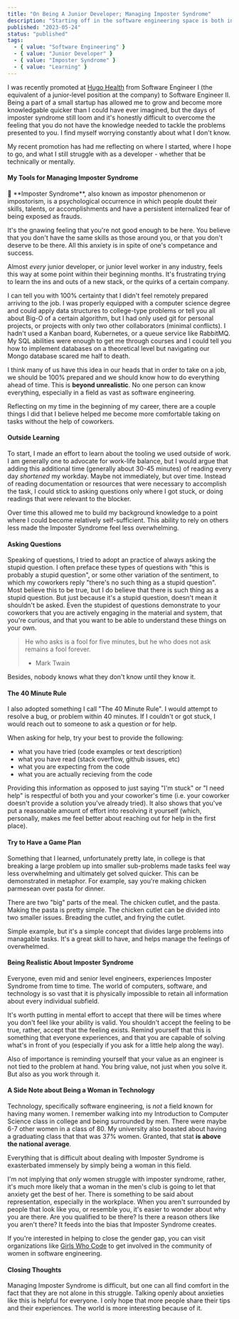 ```yaml
---
title: "On Being A Junior Developer; Managing Imposter Syndrome"
description: "Starting off in the software engineering space is both intimidating and "
published: "2023-05-24"
status: "published"
tags:
  - { value: "Software Engineering" }
  - { value: "Junior Developer" }
  - { value: "Imposter Syndrome" }
  - { value: "Learning" }
---
```


I was recently promoted at [Hugo Health](https://hugo.health) from Software Engineer I (the equivalent of a junior-level position at the
company) to Software Engineer II. Being a part of a small startup has allowed me to grow and become more knowledgable
quicker than I could have ever imagined, but the days of imposter syndrome still loom and it's honestly difficult to
overcome the feeling that you do not have the knowledge needed to tackle the problems presented to you. I find myself
worrying constantly about what I don't know.

My recent promotion has had me reflecting on where I started, where I hope to go, and what I still struggle with as
a developer - whether that be technically or mentally.

#### My Tools for Managing Imposter Syndrome

<Aside>
  🌟 **Imposter Syndrome**, also known as impostor phenomenon or impostorism, is
  a psychological occurrence in which people doubt their skills, talents, or
  accomplishments and have a persistent internalized fear of being exposed as
  frauds.
</Aside>

It's the gnawing feeling that you're not good enough to be here. You believe that you don't have the same skills as
those around you, or that you don't deserve to be there. All this anxiety is in spite of one's competance and success.

Almost _every_ junior developer, or junior level worker in any industry, feels this way at some point within their
beginning months. It's frustrating trying to learn the ins and outs of a new stack, or the quirks of a certain company.

I can tell you with 100% certainty that I didn't feel remotely prepared arriving to the job. I was properly equipped
with a computer science degree and could apply data structures to college-type problems or tell you all about Big-O of
a certain algorithm, but I had only used git for personal projects, or projects with only two other collaborators (minimal
conflicts). I hadn't used a Kanban board, Kubernetes, or a queue service like RabbitMQ. My SQL abilities were enough to
get me through courses and I could tell you how to implement databases on a theoretical level but navigating our Mongo
database scared me half to death.

I think many of us have this idea in our heads that in order to take on a job, we should be 100% prepared and we should
know how to do everything ahead of time. This is **beyond unrealistic**. No one person can know everything, especially
in a field as vast as software engineering.

Reflecting on my time in the beginning of my career, there are a couple things I did that I believe helped me become
more comfortable taking on tasks without the help of coworkers.

#### Outside Learning

To start, I made an effort to learn about the tooling we used outside of work. I am generally one to advocate for
work-life balance, but I would argue that adding this additional time (generally about 30-45 minutes) of reading every
day _shortened_ my workday. Maybe not immediately, but over time. Instead of reading documentation or resources that
were necessary to accomplish the task, I could stick to asking questions only where I got stuck, or doing readings that
were relevant to the blocker.

Over time this allowed me to build my background knowledge to a point where I could become relatively self-sufficient.
This ability to rely on others less made the Imposter Syndrome feel less overwhelming.

#### Asking Questions

Speaking of questions, I tried to adopt an practice of always asking the stupid question. I often preface these types of
questions with "this is probably a stupid question", or some other variation of the sentiment, to which my coworkers
reply "there's no such thing as a stupid question". Most believe this to be true, but I do believe that there is
such thing as a stupid question. But just because it's a stupid question, doesn't mean it shouldn't be asked. Even the
stupidest of questions demonstrate to your coworkers that you are actively engaging in the material and system,
that you're curious, and that you want to be able to understand these things on your own.

> He who asks is a fool for five minutes, but he who does not ask remains a fool forever.
>
> - Mark Twain

Besides, nobody knows what they don't know until they know it.

#### The 40 Minute Rule

I also adopted something I call "The 40 Minute Rule". I would attempt to resolve a bug, or problem within 40 minutes.
If I couldn't or got stuck, I would reach out to someone to ask a question or for help.

When asking for help, try your best to provide the following:

- what you have tried (code examples or text description)
- what you have read (stack overflow, github issues, etc)
- what you are expecting from the code
- what you are actually recieving from the code

Providing this information as opposed to just saying "I'm stuck" or "I need help" is respectful of both you and your
coworker's time (i.e. your coworker doesn't provide a solution you've already tried). It also shows that you've put
a reasonable amount of effort into resolving it yourself (which, personally, makes me feel better about reaching out
for help in the first place).

#### Try to Have a Game Plan

Something that I learned, unfortunately pretty late, in college is that breaking a large problem up into smaller
sub-problems made tasks feel way less overwhelming and ultimately get solved quicker. This can be demonstrated in metaphor.
For example, say you're making chicken parmesean over pasta for dinner.

There are two "big" parts of the meal. The chicken cutlet, and the pasta. Making the pasta is pretty simple. The chicken
cutlet can be divided into two smaller issues. Breading the cutlet, and frying the cutlet.

Simple example, but it's a simple concept that divides large problems into managable tasks. It's a great skill to have,
and helps manage the feelings of overwhelmed.

#### Being Realistic About Imposter Syndrome

Everyone, even mid and senior level engineers, experiences Imposter Syndrome from time to time. The world of computers,
software, and technology is so vast that it is physically impossible to retain all information about every individual
subfield.

It's worth putting in mental effort to accept that there will be times where you don't feel like your ability is valid.
You shouldn't accept the feeling to be true, rather, accept that the feeling exists. Remind yourself that this is
something that everyone experiences, and that you are capable of solving what's in front of you (especially if you ask
for a little help along the way).

Also of importance is reminding yourself that your value as an engineer is not tied to the problem at hand. You bring
value, not just when you solve it. But also as you work through it.

#### A Side Note about Being a Woman in Technology

Technology, specifically software engineering, is _not_ a field known for having many women. I remember walking into
my Introduction to Computer Science class in college and being surrounded by men. There were maybe 6-7 other women
in a class of 80. My university also boasted about having a graduating class that that was 37% women. Granted,
that stat **is above the national average**.

Everything that is difficult about dealing with Imposter Syndrome is exasterbated immensely by simply being a woman in
this field.

I'm not implying that _only_ women struggle with imposter syndrome, rather, it's much more likely that a woman
in the men's club is going to let that anxiety get the best of her. There is something to be said about representation,
especially in the workplace. When you aren't surrounded by people that look like you, or resemble you, it's easier to
wonder about why you are there. Are you qualified to be there? Is there a reason others like you aren't there? It feeds
into the bias that Imposter Syndrome creates.

If you're interested in helping to close the gender gap, you can visit organizations like [Girls Who Code](https://girlswhocode.com/)
to get involved in the community of women in software engineering.

#### Closing Thoughts

Managing Imposter Syndrome is difficult, but one can all find comfort in the fact that they are not alone in this struggle.
Talking openly about anxieties like this is helpful for everyone. I only hope that more people share their tips and
their experiences. The world is more interesting because of it.

